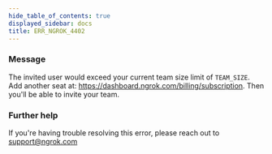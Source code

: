 ```yaml
---
hide_table_of_contents: true
displayed_sidebar: docs
title: ERR_NGROK_4402
---
```


### Message

The invited user would exceed your current team size limit of `TEAM_SIZE`. Add another seat at: https://dashboard.ngrok.com/billing/subscription. Then you'll be able to invite your team.

<ErrorDetails />

### Further help

If you're having trouble resolving this error, please reach out to [support@ngrok.com](mailto:support@ngrok.com?subject=Help%20with%20ERR_NGROK_4402)
